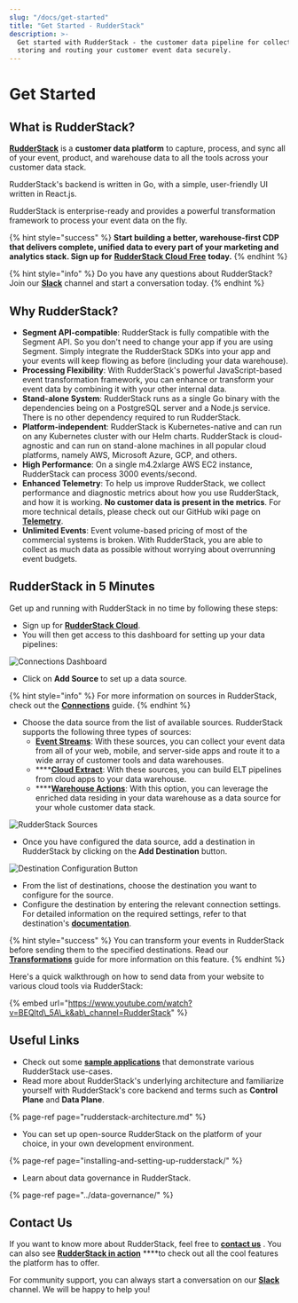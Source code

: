 ```yaml
---
slug: "/docs/get-started"
title: "Get Started - RudderStack"
description: >-
  Get started with RudderStack - the customer data pipeline for collecting,
  storing and routing your customer event data securely.
---
```


# Get Started

## What is RudderStack?

[**RudderStack**](https://rudderstack.com/) is a **customer data platform** to capture, process, and sync all of your event, product, and warehouse data to all the tools across your customer data stack.

RudderStack's backend is written in Go, with a simple, user-friendly UI written in React.js.

RudderStack is enterprise-ready and provides a powerful transformation framework to process your event data on the fly.

{% hint style="success" %}
**Start building a better, warehouse-first CDP that delivers complete, unified data to every part of your marketing and analytics stack. Sign up for** [**RudderStack Cloud Free**](https://app.rudderlabs.com/signup?type=freetrial) **today.**
{% endhint %}

{% hint style="info" %}
Do you have any questions about RudderStack? Join our [**Slack**](https://resources.rudderstack.com/join-rudderstack-slack) channel and start a conversation today.
{% endhint %}

## Why RudderStack?

- **Segment API-compatible**: RudderStack is fully compatible with the Segment API. So you don't need to change your app if you are using Segment. Simply integrate the RudderStack SDKs into your app and your events will keep flowing as before \(including your data warehouse\).
- **Processing Flexibility**: With RudderStack's powerful JavaScript-based event transformation framework, you can enhance or transform your event data by combining it with your other internal data.
- **Stand-alone System**: RudderStack runs as a single Go binary with the dependencies being on a PostgreSQL server and a Node.js service. There is no other dependency required to run RudderStack.
- **Platform-independent**: RudderStack is Kubernetes-native and can run on any Kubernetes cluster with our Helm charts. RudderStack is cloud-agnostic and can run on stand-alone machines in all popular cloud platforms, namely AWS, Microsoft Azure, GCP, and others.
- **High Performance**: On a single m4.2xlarge AWS EC2 instance, RudderStack can process 3000 events/second.
- **Enhanced Telemetry**: To help us improve RudderStack, we collect performance and diagnostic metrics about how you use RudderStack, and how it is working. **No customer data is present in the metrics**. For more technical details, please check out our GitHub wiki page on [**Telemetry**](https://github.com/rudderlabs/rudder-server/wiki/RudderStack-Telemetry).
- **Unlimited Events**: Event volume-based pricing of most of the commercial systems is broken. With RudderStack, you are able to collect as much data as possible without worrying about overrunning event budgets.

## RudderStack in 5 Minutes

Get up and running with RudderStack in no time by following these steps:

- Sign up for [**RudderStack Cloud**](https://app.rudderlabs.com/signup?type=freetrial).
- You will then get access to this dashboard for setting up your data pipelines:

![Connections Dashboard](../.gitbook/assets/1%20%2822%29.png)

- Click on **Add Source** to set up a data source.

{% hint style="info" %}
For more information on sources in RudderStack, check out the [**Connections**](../connections/) guide.
{% endhint %}

- Choose the data source from the list of available sources. RudderStack supports the following three types of sources:
  - [**Event Streams**](../stream-sources/): With these sources, you can collect your event data from all of your web, mobile, and server-side apps and route it to a wide array of customer tools and data warehouses.
  - \*\*\*\*[**Cloud Extract**](../cloud-extract-sources/): With these sources, you can build ELT pipelines from cloud apps to your data warehouse.
  - \*\*\*\*[**Warehouse Actions**](../warehouse-actions/): With this option, you can leverage the enriched data residing in your data warehouse as a data source for your whole customer data stack.

![RudderStack Sources](../.gitbook/assets/screen-shot-2021-06-01-at-1.53.46-pm.png)

- Once you have configured the data source, add a destination in RudderStack by clicking on the **Add Destination** button.

![Destination Configuration Button](../.gitbook/assets/screen-shot-2021-06-01-at-2.02.10-pm.png)

- From the list of destinations, choose the destination you want to configure for the source.
- Configure the destination by entering the relevant connection settings. For detailed information on the required settings, refer to that destination's [**documentation**](../destinations/).

{% hint style="success" %}
You can transform your events in RudderStack before sending them to the specified destinations. Read our [**Transformations**](../adding-a-new-user-transformation-in-rudderstack/) guide for more information on this feature.
{% endhint %}

Here's a quick walkthrough on how to send data from your website to various cloud tools via RudderStack:

{% embed url="https://www.youtube.com/watch?v=BEQltd\_5A\_k&ab\_channel=RudderStack" %}

## Useful Links

- Check out some [**sample applications**](https://github.com/rudderlabs/rudder-samples/) that demonstrate various RudderStack use-cases.
- Read more about RudderStack's underlying architecture and familiarize yourself with RudderStack's core backend and terms such as **Control Plane** and **Data Plane**.

{% page-ref page="rudderstack-architecture.md" %}

- You can set up open-source RudderStack on the platform of your choice, in your own development environment.

{% page-ref page="installing-and-setting-up-rudderstack/" %}

- Learn about data governance in RudderStack.

{% page-ref page="../data-governance/" %}

## Contact Us

If you want to know more about RudderStack, feel free to [**contact us**](mailto:%20docs@rudderstack.com) . You can also see [**RudderStack in action**](https://app.rudderstack.com/signup?type=freetrial) \*\*\*\*to check out all the cool features the platform has to offer.

For community support, you can always start a conversation on our [**Slack**](https://resources.rudderstack.com/join-rudderstack-slack) channel. We will be happy to help you!
